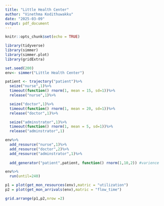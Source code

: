 ```yaml
---
title: "Little Health Center"
author: "Vinethma Kodithuwakku"
date: "2025-03-09"
output: pdf_document
---
```


```r
knitr::opts_chunk$set(echo = TRUE)
```

```r
library(tidyverse)
library(simmer)
library(simmer.plot)
library(gridExtra)
```

```r
set.seed(200)
env<- simmer("Little Health Center")

patient <- trajectory("patient")%>%
  seize("nurse",1)%>%
  timeout(function() rnorm(1, mean = 15, sd=1))%>%
  release("nurse",1)%>%

  seize("doctor",1)%>%
  timeout(function() rnorm(1, mean = 20, sd=1))%>%
  release("doctor",1)%>%

  seize("adminstrator",1)%>%
  timeout(function() rnorm(1, mean = 5, sd=1))%>%
  release("adminstrator",1)

env%>%
  add_resource("nurse",1)%>%
  add_resource("doctor",2)%>%
  add_resource("adminstrator",1)%>%
  
  add_generator("patient",patient, function() rnorm(1,10,2)) #varience = sd^2

env%>%
  run(until=240)
```

```r
p1 = plot(get_mon_resources(env),matric = "utilization")
p2 = plot(get_mon_arrivals(env),matric = "flow_time")

grid.arrange(p1,p2,nrow =2)
```